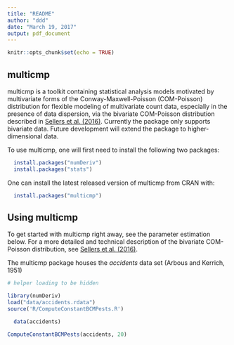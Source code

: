 ```yaml
---
title: "README"
author: "ddd"
date: "March 19, 2017"
output: pdf_document
---
```


```r
knitr::opts_chunk$set(echo = TRUE)
```

## multicmp

multicmp is a toolkit containing statistical analysis models motivated by multivariate forms of the Conway-Maxwell-Poisson (COM-Poisson) distribution for flexible modeling of multivariate count data, especially in the presence of data dispersion, via the bivariate COM-Poisson distribution described in [Sellers et al. (2016)](http://dx.doi.org/10.1016/j.jmva.2016.04.007). Currently the package only supports bivariate data. Future development will extend the package to higher-dimensional data.

To use multicmp, one will first need to install the following two packages: 

```R
  install.packages("numDeriv")
  install.packages("stats")
````

One can install the latest released version of multicmp from CRAN with:

```R
  install.packages("multicmp")
````

## Using multicmp

To get started with multicmp right away, see the parameter estimation below.
For a more detailed and technical description of the bivariate COM-Poisson distribution, see [Sellers et al. (2016)](http://dx.doi.org/10.1016/j.jmva.2016.04.007).

The multicmp package houses the _accidents_ data set (Arbous and Kerrich, 1951)

```r
# helper loading to be hidden

library(numDeriv)
load("data/accidents.rdata")
source('R/ComputeConstantBCMPests.R')

````


```R
  data(accidents)
````

```r

ComputeConstantBCMPests(accidents, 20)

`````


